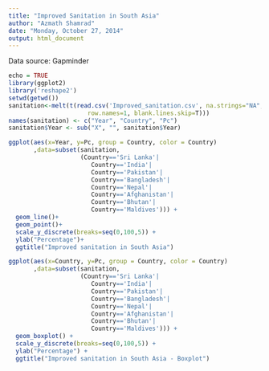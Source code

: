 ```yaml
---
title: "Improved Sanitation in South Asia"
author: "Azmath Shamrad"
date: "Monday, October 27, 2014"
output: html_document
---
```


Data source: Gapminder


```r
echo = TRUE
library(ggplot2)
library('reshape2')
setwd(getwd())
sanitation<-melt(t(read.csv('Improved_sanitation.csv', na.strings="NA", header=T, 
                      row.names=1, blank.lines.skip=T)))
names(sanitation) <- c("Year", "Country", "Pc")
sanitation$Year <- sub("X", "", sanitation$Year)

ggplot(aes(x=Year, y=Pc, group = Country, color = Country)
       ,data=subset(sanitation, 
                    (Country=='Sri Lanka'|
                       Country=='India'|
                       Country=='Pakistan'|
                       Country=='Bangladesh'|
                       Country=='Nepal'|
                       Country=='Afghanistan'|
                       Country=='Bhutan'|
                       Country=='Maldives'))) + 
  geom_line()+
  geom_point()+
  scale_y_discrete(breaks=seq(0,100,5)) +
  ylab("Percentage")+
  ggtitle("Improved sanitation in South Asia")
```

```r
ggplot(aes(x=Country, y=Pc, group = Country, color = Country)
       ,data=subset(sanitation, 
                    (Country=='Sri Lanka'|
                       Country=='India'|
                       Country=='Pakistan'|
                       Country=='Bangladesh'|
                       Country=='Nepal'|
                       Country=='Afghanistan'|
                       Country=='Bhutan'|
                       Country=='Maldives'))) + 
  geom_boxplot() +
  scale_y_discrete(breaks=seq(0,100,5)) +
  ylab("Percentage") +
  ggtitle("Improved sanitation in South Asia - Boxplot")
```
